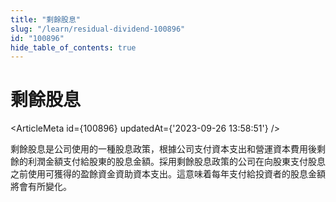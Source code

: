 ```yaml
---
title: "剩餘股息"
slug: "/learn/residual-dividend-100896"
id: "100896"
hide_table_of_contents: true
---
```



# 剩餘股息

<ArticleMeta id={100896} updatedAt={'2023-09-26 13:58:51'} />
<div className='border-solid border-b border-t-0 my-4 border-[var(--ifm-color-gray-300)]' />

剩餘股息是公司使用的一種股息政策，根據公司支付資本支出和營運資本費用後剩餘的利潤金額支付給股東的股息金額。採用剩餘股息政策的公司在向股東支付股息之前使用可獲得的盈餘資金資助資本支出。這意味着每年支付給投資者的股息金額將會有所變化。
